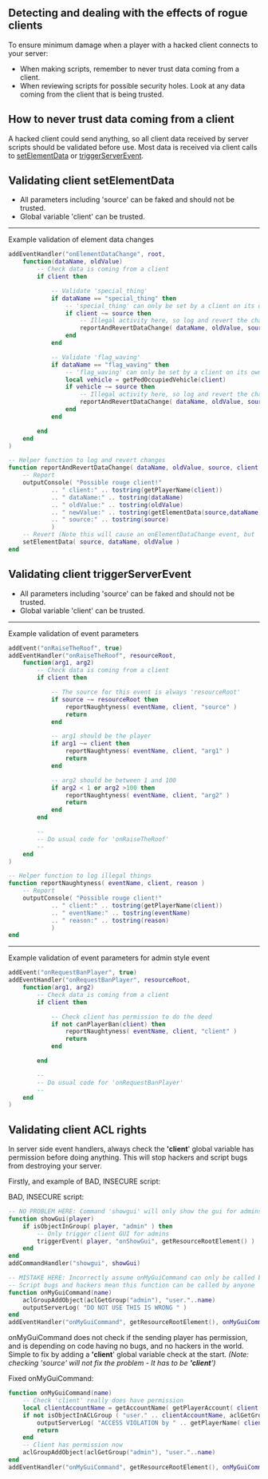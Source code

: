 ==Detecting and dealing with the effects of rogue clients==

To ensure minimum damage when a player with a hacked client connects to your server:
* When making scripts, remember to never trust data coming from a client.
* When reviewing scripts for possible security holes. Look at any data coming from the client that is being trusted.

==How to never trust data coming from a client==

A hacked client could send anything, so all client data received by server scripts should be validated before use. Most data is received via client calls to [[/setElementData.md|setElementData]] or [[/triggerServerEvent.md|triggerServerEvent]].

==Validating client setElementData==

* All parameters including 'source' can be faked and should not be trusted.
* Global variable 'client' can be trusted.

----------
<section name="Server" class="server" show="true">
Example validation of element data changes
<syntaxhighlight lang="lua">
addEventHandler("onElementDataChange", root,
    function(dataName, oldValue)
        -- Check data is coming from a client
        if client then

            -- Validate 'special_thing'
            if dataName == "special_thing" then
                -- 'special_thing' can only be set by a client on its own player
                if client ~= source then
                    -- Illegal activity here, so log and revert the change
                    reportAndRevertDataChange( dataName, oldValue, source, client )
                end
            end

            -- Validate 'flag_waving'
            if dataName == "flag_waving" then
                -- 'flag_waving' can only be set by a client on its own vehicle
                local vehicle = getPedOccupiedVehicle(client)
                if vehicle ~= source then
                    -- Illegal activity here, so log and revert the change
                    reportAndRevertDataChange( dataName, oldValue, source, client )
                end
            end

        end
    end
)

-- Helper function to log and revert changes
function reportAndRevertDataChange( dataName, oldValue, source, client )
    -- Report
    outputConsole( "Possible rouge client!"
            .. " client:" .. tostring(getPlayerName(client))
            .. " dataName:" .. tostring(dataName)
            .. " oldValue:" .. tostring(oldValue)
            .. " newValue:" .. tostring(getElementData(source,dataName))
            .. " source:" .. tostring(source)
            )
    -- Revert (Note this will cause an onElementDataChange event, but 'client' will be nil)
    setElementData( source, dataName, oldValue )               
end
</syntaxhighlight>
</section>


==Validating client triggerServerEvent==

* All parameters including 'source' can be faked and should not be trusted.
* Global variable 'client' can be trusted.

----------
<section name="Server" class="server" show="true">
Example validation of event parameters
<syntaxhighlight lang="lua">
addEvent("onRaiseTheRoof", true)
addEventHandler("onRaiseTheRoof", resourceRoot,
    function(arg1, arg2)
        -- Check data is coming from a client
        if client then

            -- The source for this event is always 'resourceRoot'
            if source ~= resourceRoot then
                reportNaughtyness( eventName, client, "source" )
                return
            end

            -- arg1 should be the player
            if arg1 ~= client then
                reportNaughtyness( eventName, client, "arg1" )
                return
            end

            -- arg2 should be between 1 and 100
            if arg2 < 1 or arg2 >100 then
                reportNaughtyness( eventName, client, "arg2" )
                return
            end
        end

        --
        -- Do usual code for 'onRaiseTheRoof'
        --
    end
)

-- Helper function to log illegal things
function reportNaughtyness( eventName, client, reason )
    -- Report
    outputConsole( "Possible rouge client!"
            .. " client:" .. tostring(getPlayerName(client))
            .. " eventName:" .. tostring(eventName)
            .. " reason:" .. tostring(reason)
            )
end
</syntaxhighlight>
</section>


----------
<section name="Server" class="server" show="true">
Example validation of event parameters for admin style event
<syntaxhighlight lang="lua">
addEvent("onRequestBanPlayer", true)
addEventHandler("onRequestBanPlayer", resourceRoot,
    function(arg1, arg2)
        -- Check data is coming from a client
        if client then

            -- Check client has permission to do the deed
            if not canPlayerBan(client) then
                reportNaughtyness( eventName, client, "client" )
                return
            end

        end

        --
        -- Do usual code for 'onRequestBanPlayer'
        --
    end
)

</syntaxhighlight>
</section>


==Validating client ACL rights==
In server side event handlers, always check the ''''client'''' global variable has permission before doing anything. This will stop hackers and script bugs from destroying your server.

Firstly, and example of BAD, INSECURE script:
<section name="Server" class="server" show="true">
BAD, INSECURE script:
<syntaxhighlight lang="lua">
-- NO PROBLEM HERE: Command 'showgui' will only show the gui for admins
function showGui(player)
    if isObjectInGroup( player, "admin" ) then
        -- Only trigger client GUI for admins
        triggerEvent( player, "onShowGui", getResourceRootElement() )
    end
end
addCommandHandler("showgui", showGui)

-- MISTAKE HERE: Incorrectly assume onMyGuiCommand can only be called by admins
-- Script bugs and hackers mean this function can be called by anyone
function onMyGuiCommand(name)
    aclGroupAddObject(aclGetGroup("admin"), "user."..name)
    outputServerLog( "DO NOT USE THIS IS WRONG " )
end
addEventHandler("onMyGuiCommand", getResourceRootElement(), onMyGuiCommand)
</syntaxhighlight>
</section>

onMyGuiCommand does not check if the sending player has permission, and is depending on code having no bugs, and no hackers in the world.
Simple to fix by adding a ''''client'''' global variable check at the start.
''(Note: checking 'source' will not fix the problem - It has to be ''''client'''')''
<section name="Server" class="server" show="true">
Fixed onMyGuiCommand:
<syntaxhighlight lang="lua">
function onMyGuiCommand(name)
    -- Check 'client' really does have permission
    local clientAccountName = getAccountName( getPlayerAccount( client ) )
    if not isObjectInACLGroup ( "user." .. clientAccountName, aclGetGroup ( "Admin" ) ) ) then
        outputServerLog( "ACCESS VIOLATION by " .. getPlayerName( client ) )
        return
    end
    -- Client has permission now
    aclGroupAddObject(aclGetGroup("admin"), "user."..name)
end
addEventHandler("onMyGuiCommand", getResourceRootElement(), onMyGuiCommand)
</syntaxhighlight>
</section>